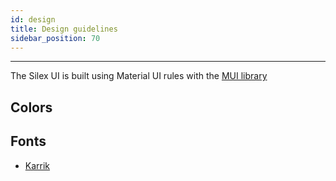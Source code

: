 ```yaml
---
id: design
title: Design guidelines
sidebar_position: 70
---
```

---


The Silex UI is built using Material UI rules with the [MUI library](https://mui.com/)

## Colors

<div style={{ display: "flex", gap: 25 }}>
  <ColorRect color="#2a2a2a" />
  <ColorRect color="#72d760" invert />
</div>

## Fonts

- [Karrik](http://karrik.phantom-foundry.com/)
